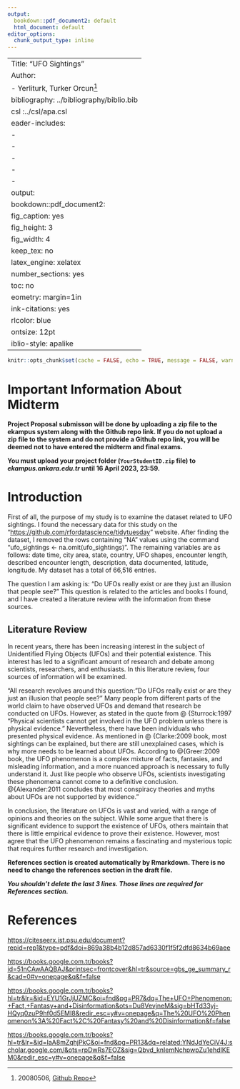 ```yaml
---
output:
  bookdown::pdf_document2: default
  html_document: default
editor_options: 
  chunk_output_type: inline
---
```


|                                         |
|-----------------------------------------|
| Title: "UFO Sightings"                   |
| Author:                                  |
| \- Yerliturk, Turker Orcun[^1]          |
| bibliography: ../bibliography/biblio.bib |
| csl :../csl/apa.csl                      |
| eader-includes:                         |
| \-                                      |
| \-                                      |
| \-                                      |
| \-                                      |
| \- \captionsetup[table]{skip=10pt}      |
|output:                                  |
| bookdown::pdf_document2:                |
| fig_caption: yes                        |
| fig_height: 3                           |
| fig_width: 4                            |
| keep_tex: no                            |
| latex_engine: xelatex                   |
| number_sections: yes                    |
| toc: no                                 |
| eometry: margin=1in                     |
| ink-citations: yes                      |
| rlcolor: blue                           |
| ontsize: 12pt                           |
| iblio-style: apalike                    |

[^1]: 20080506, [Github Repo](https://github.com/orcunyerliturk/midterm)

```r
knitr::opts_chunk$set(cache = FALSE, echo = TRUE, message = FALSE, warning = FALSE)
```

<!-- ======================================================================= -->

<!-- ============================== FOOTNOTES ============================== -->

<!-- ======================================================================= -->

# Important Information About Midterm

\colorbox{BurntOrange}{WRITE YOUR GITHUB REPO LINK ON LINE 35 IN THIS FILE!}

**Project Proposal submisson will be done by uploading a zip file to the ekampus system along with the Github repo link. If you do not upload a zip file to the system and do not provide a Github repo link, you will be deemed not to have entered the midterm and final exams.**

**You must upload your project folder (`YourStudentID.zip` file) to *ekampus.ankara.edu.tr* until 16 April 2023, 23:59.**

\colorbox{WildStrawberry}{Read the README.md file in the project folder for more information.}

# Introduction

First of all, the purpose of my study is to examine the dataset related to UFO sightings. I found the necessary data for this study on the "<https://github.com/rfordatascience/tidytuesday>" website. After finding the dataset, I removed the rows containing "NA" values using the command "ufo_sightings \<- na.omit(ufo_sightings)". The remaining variables are as follows: date time, city area, state, country, UFO shapes, encounter length, described encounter length, description, data documented, latitude, longitude. My dataset has a total of 66,516 entries.

The question I am asking is: "Do UFOs really exist or are they just an illusion that people see?" This question is related to the articles and books I found, and I have created a literature review with the information from these sources.

## Literature Review

In recent years, there has been increasing interest in the subject of Unidentified Flying Objects (UFOs) and their potential existence. This interest has led to a significant amount of research and debate among scientists, researchers, and enthusiasts. In this literature review, four sources of information will be examined.

"All research revolves around this question:"Do UFOs really exist or are they just an illusion that people see?" Many people from different parts of the world claim to have observed UFOs and demand that research be conducted on UFOs. However, as stated in the quote from \@ {Sturrock:1997 "Physical scientists cannot get involved in the UFO problem unless there is physical evidence." Nevertheless, there have been individuals who presented physical evidence. As mentioned in \@ {Clarke:2009 book, most sightings can be explained, but there are still unexplained cases, which is why more needs to be learned about UFOs. According to \@{Greer:2009 book, the UFO phenomenon is a complex mixture of facts, fantasies, and misleading information, and a more nuanced approach is necessary to fully understand it. Just like people who observe UFOs, scientists investigating these phenomena cannot come to a definitive conclusion. \@{Alexander:2011 concludes that most conspiracy theories and myths about UFOs are not supported by evidence."

In conclusion, the literature on UFOs is vast and varied, with a range of opinions and theories on the subject. While some argue that there is significant evidence to support the existence of UFOs, others maintain that there is little empirical evidence to prove their existence. However, most agree that the UFO phenomenon remains a fascinating and mysterious topic that requires further research and investigation.

**References section is created automatically by Rmarkdown. There is no need to change the references section in the draft file.**

***You shouldn't delete the last 3 lines. Those lines are required for References section.***

\newpage

# References {#references}

::: {#refs}
:::

<https://citeseerx.ist.psu.edu/document?repid=rep1&type=pdf&doi=869a38b4b12d857ad6330f1f5f2dfd8634b69aee>

<https://books.google.com.tr/books?id=51nCAwAAQBAJ&printsec=frontcover&hl=tr&source=gbs_ge_summary_r&cad=0#v=onepage&q&f=false>

<https://books.google.com.tr/books?hl=tr&lr=&id=EYU1GrJjUZMC&oi=fnd&pg=PR7&dq=The+UFO+Phenomenon:+Fact,+Fantasy+and+Disinformation&ots=Du8VevjneM&sig=bHTd33yj-HQyq0zuP9hf0d5EMI8&redir_esc=y#v=onepage&q=The%20UFO%20Phenomenon%3A%20Fact%2C%20Fantasy%20and%20Disinformation&f=false>

<https://books.google.com.tr/books?hl=tr&lr=&id=IaA8mZqhjPkC&oi=fnd&pg=PR13&dq=related:YNdJdYeCiV4J:scholar.google.com/&ots=rpDwRs7EOZ&sig=Qbvd_knIemNchpwpZu1ehdIKEM0&redir_esc=y#v=onepage&q&f=false>

